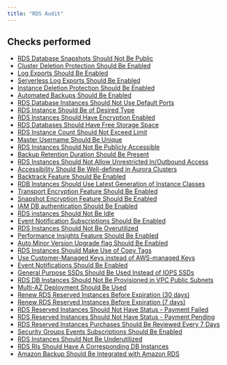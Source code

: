 ```yaml
---
title: "RDS Audit"
---
```


## Checks performed

- [RDS Database Snapshots Should Not Be Public](rdsmonitoring/rds_public_snapshots)
- [Cluster Deletion Protection Should Be Enabled](rdsmonitoring/cluster_deletion_protection)
- [Log Exports Should Be Enabled](rdsmonitoring/rds_log_exports)
- [Serverless Log Exports Should Be Enabled](rdsmonitoring/serverless_log_exports)
- [Instance Deletion Protection Should Be Enabled](rdsmonitoring/rds_instance_deletion_protection)
- [Automated Backups Should Be Enabled](rdsmonitoring/rds_automated_backups_enabled)
- [RDS Database Instances Should Not Use Default Ports](rdsmonitoring/rds_default_port)
- [RDS Instance Should Be of Desired Type](rdsmonitoring/rds_desired_instance_type)
- [RDS Instances Should Have Encryption Enabled](rdsmonitoring/rds_encryption_enabled)
- [RDS Databases Should Have Free Storage Space](rdsmonitoring/rds_free_storage_space)
- [RDS Instance Count Should Not Exceed Limit](rdsmonitoring/rds_instance_counts)
- [Master Username Should Be Unique](rdsmonitoring/rds_user_name)
- [RDS Instances Should Not Be Publicly Accessible](rdsmonitoring/rds_publicly_accessible)
- [Backup Retention Duration Should Be Present](rdsmonitoring/rds_retention_days)
- [RDS Instances Should Not Allow Unrestricted In/Outbound Access](rdsmonitoring/rds_db_security_group)
- [Accessibility Should Be Well-defined in Aurora Clusters](rdsmonitoring/rds_aurora_db_instance_accessibility)
- [Backtrack Feature Should Be Enabled](rdsmonitoring/rds_backtrack)
- [RDB Instances Should Use Latest Generation of Instance Classes](rdsmonitoring/rds_db_instance_generation)
- [Transport Encryption Feature Should Be Enabled](rdsmonitoring/rds_transport_encryption)
- [Snapshot Encryption Feature Should Be Enabled](rdsmonitoring/rds_snapshot_encryption)
- [IAM DB authentication Should Be Enabled](rdsmonitoring/rds_iam_db_authentication)
- [RDS instances Should Not Be Idle](rdsmonitoring/rds_idle_instance)
- [Event Notification Subscriptions Should Be Enabled](rdsmonitoring/rds_instance_level_events_subscriptions)
- [RDS Instances Should Not Be Overutilized](rdsmonitoring/rds_overutilized_instances)
- [Performance Insights Feature Should Be Enabled](rdsmonitoring/rds_performance_insights)
- [Auto Minor Version Upgrade flag Should Be Enabled](rdsmonitoring/rds_auto_minor_version_upgrade)
- [RDS Instances Should Make Use of Copy Tags](rdsmonitoring/rds_copy_tags_to_snapshots)
- [Use Customer-Managed Keys instead of AWS-managed Keys](rdsmonitoring/rds_encrypted_with_kms_cmks)
- [Event Notifications Should Be Enabled](rdsmonitoring/rds_event_notifications)
- [General Purpose SSDs Should Be Used Instead of IOPS SSDs](rdsmonitoring/rds_general_purpose_ssd)
- [RDS DB Instances Should Not Be Provisioned in VPC Public Subnets](rdsmonitoring/rds_instance_not_in_public_subnet)
- [Multi-AZ Deployment Should Be Used](rdsmonitoring/rds_multi_az)
- [Renew RDS Reserved Instances Before Expiration (30 days)](rdsmonitoring/rds_lease_expiration_30_days)
- [Renew RDS Reserved Instances Before Expiration (7 days)](rdsmonitoring/rds_lease_expiration_7_days)
- [RDS Reserved Instances Should Not Have Status - Payment Failed](rdsmonitoring/rds_reserved_instance_payment_failed)
- [RDS Reserved Instances Should Not Have Status - Payment Pending](rdsmonitoring/rds_reserved_instance_payment_pending)
- [RDS Reserved Instances Purchases Should Be Reviewed Every 7 Days](rdsmonitoring/rds_reserved_instance_recent_purchases)
- [Security Groups Events Subscriptions Should Be Enabled](rdsmonitoring/rds_security_groups_events_subscriptions)
- [RDS Instances Should Not Be Underutilized](rdsmonitoring/rds_underutilized_instance)
- [RDS RIs Should Have A Corresponding DB Instances](rdsmonitoring/rds_unused_reserved_instances)
- [Amazon Backup Should Be Integrated with Amazon RDS](rdsmonitoring/rds_use_aws_backup_service)
